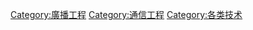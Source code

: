 {{Commonscat|Radio electronic diagrams}}

[[Category:廣播工程|Category:廣播工程]]
[[Category:通信工程|Category:通信工程]]
[[Category:各类技术|Category:各类技术]]